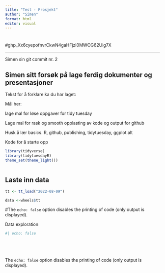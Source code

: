 ```yaml
---
title: "Test - Prosjekt"
author: "Simen"
format: html
editor: visual
---
```


# 

#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

------------------------------------------------------------------------

Simen sin git commit nr. 2

## Simen sitt forsøk på lage ferdig dokumenter og presentasjoner

Tekst for å forklare ka du har laget:

Mål her:

lage mal for løse oppgaver for tidy tuesday

Lage mal for rask og smooth opplasting av kode og output for github

Husk å lær basics. R, github, publishing, tidytuesday, ggplot alt

Kode for å starte opp

```r



library(tidyverse)
library(tidytuesdayR)
theme_set(theme_light())



```

## Laste inn data

```r


tt <- tt_load("2022-08-09")

data <-wheels$tt

```

#The `echo: false` option disables the printing of code (only output is displayed).

Data exploration

```r
#| echo: false






```

The `echo: false` option disables the printing of code (only output is displayed).
